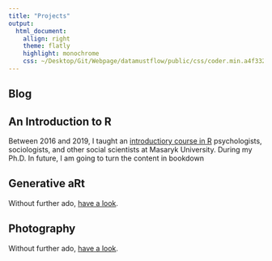 ```yaml
---
title: "Projects"
output: 
  html_document:
    allign: right
    theme: flatly
    highlight: monochrome
    css: ~/Desktop/Git/Webpage/datamustflow/public/css/coder.min.a4f332213a21ce8eb521670c614470c58923aaaf385e2a73982c31dd7642decb.css
---
```

<DIV align="justify">

## Blog

## An Introduction to R

Between 2016 and 2019, I taught an [introductiory course in R](https://is.muni.cz/course/fss/autumn2019/PSYn5320) psychologists, sociologists, and other social scientists at Masaryk University. During my Ph.D. In future, I am going to turn the content in bookdown

## Generative aRt

Without further ado, <a class="navigation-link" href="generativeart/generativeart.html">have a look</a>.

## Photography

Without further ado, <a class="navigation-link" href="photos/photos.html">have a look</a>.
</DIV>